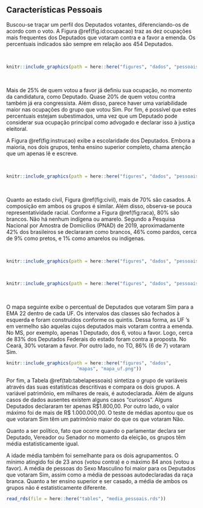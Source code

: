 ## Características Pessoais

Buscou-se traçar um perfil dos Deputados votantes, diferenciando-os de acordo com o voto. A Figura \@ref(fig.id:ocupacao) traz as dez ocupações mais frequentes dos Deputados que votaram contra e a favor a emenda. Os percentuais indicados são sempre em relação aos 454 Deputados.

<br>

```r

knitr::include_graphics(path = here::here("figures", "dados", "pessoais", "barras_ocupacao.png"))


```

<br>

Mais de 25% de quem votou a favor já definiu sua ocupação, no momento da candidatura, como Deputado. Quase 20% de quem votou contra também já era congressista. Além disso, parece haver uma variabilidade maior nas ocupações do grupo que votou Sim. Por fim, é possível que estes percentuais estejam subestimados, uma vez que um Deputado pode considerar sua ocupação principal como advogado e declarar isso à justiça eleitoral.

A Figura \@ref(fig:instrucao) exibe a escolaridade dos Deputados. Embora a maioria, nos dois grupos, tenha ensino superior completo, chama atenção que um apenas lê e escreve. 

<br>

```r

knitr::include_graphics(path = here::here("figures", "dados", "pessoais", "barras_instrucao.png"))


```

<br>

Quanto ao estado civil, Figura \@ref(fig:civil), mais de 70% são casados. A composição em ambos os grupos é similar. Além disso, observa-se pouca representatividade racial. Conforme a Figura \@ref(fig:raca), 80% são brancos. Não há nenhum indígena ou amarelo. Segundo a  Pesquisa Nacional por Amostra de Domicílios (PNAD) de 2019, aproximadamente 42% dos brasileiros se declararam como brancos, 46% como pardos, cerca de 9% como pretos, e 1% como amarelos ou indígenas.

<br>

  
```r
knitr::include_graphics(path = here::here("figures", "dados", "pessoais", "barras_estado_civil.png"))

```


<br>

```r
knitr::include_graphics(path = here::here("figures", "dados", "pessoais", "barras_raca.png"))

```

<br>

O mapa seguinte exibe o percentual de Deputados que votaram Sim para a EMA 22 dentro de cada UF. Os intervalos das classes são fechados à esquerda e foram construídos conforme os quintis. Dessa forma, as UF 's em vermelho são aquelas cujos deputados mais votaram contra a emenda. No MS, por exemplo, apenas 1 Deputado, dos 6, votou a favor. Logo, cerca de 83% dos Deputados Federais do estado foram contra a proposta. No Ceará, 30% votaram a favor. Por outro lado, no TO, 86% (6 de 7) votaram Sim.


```r
knitr::include_graphics(path = here::here("figures", "dados",
                          "mapas", "mapa_uf.png"))

```


Por fim, a Tabela \@ref(tab:tabelapessoais) sintetiza o grupo de variáveis através das suas estatísticas descritivas e compara os dois grupos. A variável patrimônio, em milhares de reais, é autodeclarada. Além de alguns casos de dados ausentes existem alguns casos "curiosos". Alguns Deputados declararam ter apenas R\$1.800,00. Por outro lado, o valor máximo foi de mais de R\$ 1.000.000,00. O teste de médias apontou que os que votaram Sim têm um patrimônio maior do que os que votaram Não.

Quanto a ser político, fato que ocorre quando o parlamentar declara ser Deputado, Vereador ou Senador no momento da eleição, os grupos têm média estatisticamente igual.

A idade média também foi semelhante para os dois agrupamentos. O mínimo atingido foi de 23 anos (votou contra) e o máximo 84 anos (votou a favor). A média de pessoas do Sexo Masculino foi maior para os Deputados que votaram Sim, assim como a média de pessoas autodeclaradas da raça branca. Quanto a ter ensino superior e ser casado, a média de ambos os grupos não é estatisticamente diferente.


```r

read_rds(file = here::here("tables", "media_pessoais.rds"))

```



